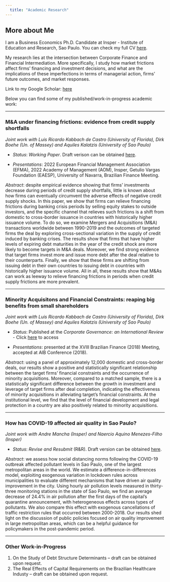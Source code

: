 ```yaml
---
  title: "Academic Research"
---
```


## More about Me

I am a Business Economics Ph.D. Candidate at Insper - Institute of Education and Research, Sao Paulo. You can check my full CV [here](www.google.com.br).

My research lies at the intersection between Corporate Finance and Financial Intermediation. More specifically, I study how market frictions affect firms' financing and investment decisions, and what are the implications of these imperfections in terms of managerial action, firms' future outcomes, and market responses.

Link to my Google Scholar: [here](https://scholar.google.com/citations?user=8FyXT4AAAAAJ&hl=en&oi=ao)

Below you can find some of my published/work-in-progress academic work:


------------------------------------------------------------------------

### **M\&A under financing frictions: evidence from credit supply shortfalls**

*Joint work with Luis Ricardo Kabbach de Castro (University of Florida), Dirk Boehe (Un. of Massey) and Aquiles Kalatzis (University of Sao Paulo)*

* *Status*: *Working Paper*. Draft verison can be obtained [here](https://drive.google.com/file/d/1ygV2IDf6Osjm8oDvdmeKlWGkxpEVCXXo/view?usp=share_link).

* *Presentations*: 2022 European Financial Management Association (EFMA), 2022 Academy of Management (AOM), Insper, Getulio Vargas Foundation (EAESP), University of Navarra, Brazilian Finance Meeting.

*Abstract*: despite empirical evidence showing that firms' investments decrease during periods of credit supply shortfalls, little is known about how firms can eventually circumvent the adverse effects of negative credit supply shocks. In this paper, we show that firms can relieve financing frictions during banking crisis periods by selling equity stakes to outside investors, and the specific channel that relieves such frictions is a shift from domestic to cross-border issuance in countries with historically higher issuance volume. To do so, we examine Mergers and Acquisitions (M\&A) transactions worldwide between 1990-2019 and the outcomes of targeted firms \textit{ex-post} the deal by exploring cross-sectional variation in the supply of credit induced by banking crises. The results show that firms that have higher levels of expiring debt maturities in the year of the credit shock are more likely to become targets in M\&A deals. Moreover, we find strong evidence that target firms invest more and issue more debt after the deal relative to their counterparts. Finally, we show that these firms are shifting from issuing debt in their own countries to issuing debt in countries with historically higher issuance volume. All in all, these results show that M\&As can work as leeway to relieve financing frictions in periods when credit supply frictions are more prevalent.

------------------------------------------------------------------------

### **Minority Acquisitons and Financial Constraints: reaping big benefits from small shareholders**

*Joint work with Luis Ricardo Kabbach de Castro (University of Florida), Dirk Boehe (Un. of Massey) and Aquiles Kalatzis (University of Sao Paulo)*

* *Status*: Published at the *Corporate Governance: an International Review* - Click [here](https://onlinelibrary.wiley.com/doi/full/10.1111/corg.12466) to access

* *Presentations*: presented at the XVIII Brazilian Finance (2018) Meeting, accepted at AIB Conference (2018).

*Abstract*: using a panel of approximately 12,000 domestic and cross-border deals, our results show a positive and statistically significant relationship between the target firms' financial constraints and the occurrence of minority acquisitions. Moreover, compared to a matched sample, there is a statistically significant difference between the growth in investment and leverage of target firms after deal completion, indicating the effectiveness of minority acquisitions in alleviating target's financial constraints. At the institutional level, we find that the level of financial development and legal protection in a country are also positively related to minority acquisitions.

------------------------------------------------------------------------

### **How has COVID-19 affected air quality in Sao Paulo?**

*Joint work with Andre Mancha (Insper) and Naercio Aquino Menezes-Filho (Insper)*

* *Status*: *Revise and Resubmit* (R\&R). Draft version can be obtained [here](https://drive.google.com/file/d/1CzMH34--fD5PcYu8mwWdfU1A641M4-Hy/view?usp=share_link).

*Abstract*: we assess how social distancing norms following the COVID-19 outbreak affected pollutant levels in Sao Paulo, one of the largest metropolitan areas in the world. We estimate a difference-in-differences model, exploiting exogenous variation in lockdown rules across municipalities to evaluate different mechanisms that have driven air quality improvement in the city. Using hourly air pollution levels measured in thirty-three monitoring stations in the state of Sao Paulo, we find an average decrease of 24.4% in air pollution after the first days of the capital's quarantine announcement, with heterogeneous effects across types of pollutants. We also compare this effect with exogenous cancellations of traffic restriction rules that occurred between 2000-2018. Our results shed light on the discussion of public policies focused on air quality improvement in large metropolitan areas, which can be a helpful guidance for policymakers in the post-pandemic period.


------------------------------------------------------------------------

### **Other Work-in-Progress**

1. On the Study of Debt Structure Determinants -- draft can be obtained upon request.
2. The Real Effects of Capital Requirements on the Brazilian Healthcare Industy -- draft can be obtained upon request.
